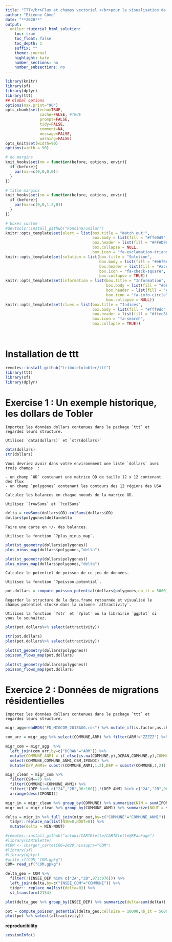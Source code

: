 ```yaml
---
title: "TTT</br>Flux et champs vectoriel </br>pour la visualisation de matrice OD</br>"
author: "Etienne Côme"
date: "**2020**"
output:
  unilur::tutorial_html_solution:
    toc: true
    toc_float: false
    toc_depth: 1
    suffix: ""
    theme: journal
    highlight: kate
    number_sections: no
    number_subsections: no
---
```


```r
library(knitr)
library(sf)
library(dplyr)
library(ttt)
## Global options
options(max.print="90")
opts_chunk$set(echo=TRUE,
               cache=FALSE, #TRUE
               prompt=FALSE,
               tidy=FALSE,
               comment=NA,
               message=FALSE,
               warning=FALSE)
opts_knit$set(width=90)
options(width = 90)

# no margins
knit_hooks$set(nm = function(before, options, envir){
  if (before){
    par(mar=c(0,0,0,0))
  }
})

# title margins
knit_hooks$set(sm = function(before, options, envir){
  if (before){
    par(mar=c(0,0,1.2,0))
  }
})

# boxes custom
#devtools::install_github("koncina/unilur")
knitr::opts_template$set(alert = list(box.title = "Watch out!",
                                      box.body = list(fill = "#ffe0d9", colour = "black"),
                                      box.header = list(fill = "#FFAD99", colour = "black"),
                                      box.collapse = NULL,
                                      box.icon = "fa-exclamation-triangle"))
knitr::opts_template$set(solution = list(box.title = "Solution",
                                         box.body = list(fill = "#e6f6e7", colour = "black"),
                                         box.header = list(fill = "#ace1af", colour = "black"),
                                         box.icon = "fa-check-square",
                                         box.collapse = TRUE))
knitr::opts_template$set(information = list(box.title = "Information",
                                            box.body = list(fill = "#bbe8f4", colour = "black"),
                                            box.header = list(fill = "#64c9e6", colour = "black"),
                                            box.icon = "fa-info-circle",
                                            box.collapse = NULL))
knitr::opts_template$set(clues = list(box.title = "Indices",
                                      box.body = list(fill = "#fff9dc", colour = "black"),
                                      box.header = list(fill = "#ffec8b", colour = "black"),
                                      box.icon = "fa-search",
                                      box.collapse = TRUE))
```


</br>


# Installation de ttt

```r
remotes::install_github("tributetotobler/ttt")
library(ttt)
library(sf)
library(dplyr)
```

# Exercise 1 : Un exemple historique, les dollars de Tobler

```block
Importez les données dollars contenues dans le package `ttt` et regardez leurs structure. 
```


```block
Utilisez `data(dollars)` et `str(dollars)`
```

```r
data(dollars)
str(dollars)
```
```block
Vous devriez avoir dans votre environement une liste `dollars` avec trois champs  :

- un champ `OD` contenant une matrice OD de taille 12 x 12 contenant des flux
- un champ `polygones` contenant les contours des 12 régions des USA 
```

```block
Calculez les balances en chaque noeuds de la matrice OD.  
```


```block
Utilisez `?rowSums` et `?colSums`
```


```r
delta = rowSums(dollars$OD)-colSums(dollars$OD)
dollars$polygones$delta=delta
```

```block
Faire une carte en +/- des balances.
```


```block
Utilisez la fonction `?plus_minus_map`.
```


```r
plot(st_geometry(dollars$polygones))
plus_minus_map(dollars$polygones,"delta")
```

```r
plot(st_geometry(dollars$polygones))
plus_minus_map(dollars$polygones,"delta")
```

```block
Calculez le potentiel de poisson de ce jeu de données. 
```


```block
Utilisez la fonction `?poisson.potential`.
```

```r
pot.dollars = compute_poisson_potential(dollars$polygones,nb_it = 5000)
```

```block
Regarder la structure de la data.frame retournée et visualisé le champs potentiel stocké dans la colonne `attractivity`.
```


```block
Utilisez la fonction `?str` et `?plot` ou la librairie `ggplot` si vous le souhaitez.
```


```r
plot(pot.dollars%>% select(attractivity))
```

```r
str(pot.dollars)
plot(pot.dollars%>% select(attractivity))
```


```r
plot(st_geometry(dollars$polygones))
poisson_flows_map(pot.dollars)
```

```r
plot(st_geometry(dollars$polygones))
poisson_flows_map(pot.dollars)
```

# Exercice 2 : Données de migrations résidentielles

```block
Importez les données dollars contenues dans le package `ttt` et regardez leurs structure. 
```

```r
migr_agg=readRDS("FD_MIGCOM_2018AGG.rds") %>% mutate_if(is.factor,as.character)
```

```r
com_arr = migr_agg %>% select(COMMUNE,ARM) %>% filter(ARM!="ZZZZZ") %>% distinct()
```
```r
migr_com = migr_agg  %>%
  left_join(com_arr,by=c("DCRAN"="ARM")) %>%
  mutate(COMMUNE_ANM1 = if_else(is.na(COMMUNE.y),DCRAN,COMMUNE.y),COMMUNE=COMMUNE.x) %>%
  select(COMMUNE,COMMUNE_ANM1,CSM,IPONDI) %>%
  mutate(DEP_ANM1= substr(COMMUNE_ANM1,1,2),DEP = substr(COMMUNE,1,2))
```
```r
migr_clean = migr_com %>%
  filter(CSM==7) %>%
  filter(COMMUNE!=COMMUNE_ANM1) %>%
  filter(!(DEP %in% c("2A","2B",96:100)),!(DEP_ANM1 %in% c("2A","2B",96:100))) %>%
  arrange(desc(IPONDI))
```
```r
migr_in = migr_clean %>% group_by(COMMUNE) %>% summarize(NIN = sum(IPONDI))
migr_out = migr_clean %>% group_by(COMMUNE_ANM1) %>% summarize(NOUT = sum(IPONDI))

delta = migr_in %>% full_join(migr_out,by=c("COMMUNE"="COMMUNE_ANM1")) %>%
  tidyr::replace_na(list(NIN=0,NOUT=0)) %>%
  mutate(delta = NIN-NOUT)
```
```r
#remotes::install_github("antuki/CARTElette/CARTElette@RPackage")
#library(CARTElette)
#COM <- charger_carte(COG=2020,nivsupra="COM")
#library(sf)
#library(dplyr)
#write_sf(COM,"COM.gpkg")
COM= read_sf("COM.gpkg")
```
```r
delta_geo = COM %>%
  filter(!(INSEE_DEP %in% c("2A","2B",971:976))) %>%
  left_join(delta,by=c("INSEE_COM"="COMMUNE")) %>%
  tidyr:: replace_na(list(delta=0)) %>%
  st_transform(2154)
```
```r

plot(delta_geo %>% group_by(INSEE_DEP) %>% summarize(delta=sum(delta)) %>% ungroup() %>% select(delta))
```
```r
pot = compute_poisson_potential(delta_geo,cellsize = 10000,nb_it = 5000)
plot(pot %>% select(attractivity))
```






**reproducibility**

```r
sessionInfo()
```

